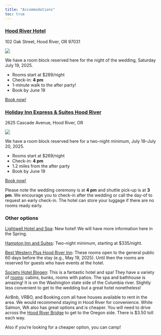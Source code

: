 ```yaml
---
title: "Accommodations"
toc: true
---
```


### [Hood River Hotel](https://hoodriverhotel.com/)

102 Oak Street, Hood River, OR 97031

![](hotel1.jpg)

We have a room block reserved here for the night of the wedding, Saturday July 19, 2025.

- Rooms start at $289/night
- Check-in: **4 pm**
- 1-minute walk to the after party!
- Book by June 19

[Book now!](https://reservations.verticalbooking.com//premium/index2.html?tot_camere=1&tot_adulti=1&tot_bambini=0&gg=19&mm=7&aa=2025&ggf=20&mmf=7&aaf=2025&notti_1=1&lingua_int=usa&id_albergo=16825&dc=4028&adulti1=1&bambini1=0&generic_codice=Mcrazeroomblock&codice_roomlist=Mcrazeroomblock){.btn .btn-outline-success}

### [Holiday Inn Express & Suites Hood River](https://www.ihg.com/holidayinnexpress/hotels/us/en/hood-river/pdxhd/hoteldetail)

2625 Cascade Avenue, Hood River, OR

![](hotel2.jpg)

We have a room block reserved here for a two-night minimum, July 18--July 20, 2025.

- Rooms start at $269/night
- Check-in: **4 pm**
- 1.2 miles from the after party
- Book by June 19

[Book now!](https://www.hiexpress.com/redirect?path=rates&brandCode=EX&localeCode=en&regionCode=1&hotelCode=pdxhd&checkInDate=18&checkInMonthYear=062025&checkOutDate=20&checkOutMonthYear=062025&numberOfAdults=2&_PMID=99801505&GPC=MRW&cn=no&viewfullsite=true){.btn .btn-outline-success}

::: {.callout-important}
Please note the wedding ceremony is at **4 pm** and shuttle pick-up is at **3 pm**. We encourage you to check-in after the wedding or call the day-of to request an early check-in. The hotel can store your luggage if there are no rooms ready early.
:::

### Other options

[Lightwell Hotel and Spa](https://lightwellhotel.com/): New hotel! We will have more information here in the Spring.

[Hampton Inn and Suites](https://www.hilton.com/en/hotels/pdxhrhx-hampton-suites-hood-river/): Two-night minimum, starting at $335/night. 

[Best Western Plus Hood River Inn](https://www.bestwestern.com/en_US/book/hotel-rooms.38121.html): These rooms open to the general public 60 days before the stay (e.g., May 19, 2025). Until then the rooms are reserved for guests who have events at the hotel. 

[Society Hotel Bingen](https://thesocietyhotel.com/bingen/): This is a fantastic hotel and spa! They have a variety of [rooms](https://secure.webrez.com/hotel/2510/calendar): cabins, bunks, rooms with patios. The spa and bathhouse is amazing! It is on the Washington state side of the Columbia river. Slightly less convenient to get to the wedding but a great hotel nonetheless!

AirBnb, VRBO, and Booking.com all have houses available to rent in the area. We would recommend staying in Hood River for convenience. White Salmon, WA also has great options and is cheaper. You will need to drive across the [Hood River Bridge](https://www.portofhoodriver.com/hood-river-bridge) to get to the Oregon side. There is $3.50 toll each way. 


Also if you're looking for a cheaper option, you can camp!

